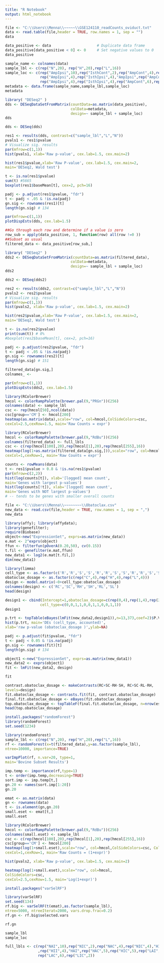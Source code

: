 ---
title: "R Notebook"
output: html_notebook
---

```{r}
file <- "C:\\Users\\Menna\\~~~~~\\GSE124110_readCounts_oviduct.txt"
data <- read.table(file,header = TRUE, row.names = 1, sep = "")
data
```

```{r}
data_positive <- data                     # Duplicate data frame
data_positive[data_positive < 0] <- 0     # Set negative values to 0
data_positive 
```

```{r}
sample_name <- colnames(data)
sample_lbl <- c(rep("N",20), rep("H",20),rep("L",16))
sample_loc <- c(rep("AmpIpsi",10),rep("IsthCont",2),rep("AmpCont",4),rep("IsthCont",4),"IsthIpsi",
                rep("AmpIpsi",4),rep("IsthIpsi",4),"AmpIpsi",rep("AmpCont",5),rep("IsthCont",5),
                rep("AmpIpsi",4),rep("IsthIpsi",4),rep("AmpCont",6),rep("IsthCont",2))
metadata <- data.frame(sample_name,sample_lbl,sample_loc)
metadata
```

```{r}
library( "DESeq2" )
dds <- DESeqDataSetFromMatrix(countData=as.matrix(data_positive), 
                              colData=metadata, 
                              design=~ sample_lbl + sample_loc)
dds
```

```{r}
dds <- DESeq(dds)
```

```{r}
res1 <- results(dds, contrast=c("sample_lbl","L","N"))
pvals1 <- res1$pvalue
# Visualize sig. results
par(mfrow=c(1,1))
hist(pvals1, xlab='Raw p-value', cex.lab=1.5, cex.main=2)
```

```{r}
hist(res1$pvalue,xlab='Raw P-value', cex.lab=1.5, cex.main=2,
main='DESeq2, Wald test')
```

```{r}
t <- is.na(res1$pvalue)
sum(t) #5665
boxplot(res1$baseMean[t], cex=2, pch=16)
```

```{r}
padj <- p.adjust(res1$pvalue, "fdr")
t <- padj < .05 & !is.na(padj)
gn.sig <- rownames(res1)[t]
length(gn.sig) # 134
```

```{r}
par(mfrow=c(1,1))
plotDispEsts(dds, cex.lab=1.5)
```

```{r}
##Go through each row and determine if a value is zero
row_sub = apply(data_positive, 1, function(row) all(row !=0 ))
##Subset as usual
filtered_data <- data_positive[row_sub,]
```

```{r}
library( "DESeq2" )
dds2 <- DESeqDataSetFromMatrix(countData=as.matrix(filtered_data), 
                              colData=metadata, 
                              design=~ sample_lbl + sample_loc)
dds2
```

```{r}
dds2 <- DESeq(dds2)
```

```{r}
res2 <- results(dds2, contrast=c("sample_lbl","L","N"))
pvals2 <- res2$pvalue
# Visualize sig. results
par(mfrow=c(1,1))
hist(pvals2, xlab='Raw p-value', cex.lab=1.5, cex.main=2)
```

```{r}
hist(res2$pvalue,xlab='Raw P-value', cex.lab=1.5, cex.main=2,
main='DESeq2, Wald test')
```

```{r}
t <- is.na(res2$pvalue)
print(sum(t)) # 0%
#boxplot(res2$baseMean[t], cex=2, pch=16)
```

```{r}
padj <- p.adjust(res2$pvalue, "fdr")
t <- padj < .05 & !is.na(padj)
gn.sig <- rownames(res2)[t]
length(gn.sig) # 151
```
```{r}
filtered_data[gn.sig,]
colnames_ <-
```


```{r}
par(mfrow=c(1,1))
plotDispEsts(dds2, cex.lab=1.5)
```
```{r}
library(RColorBrewer)
hmcol <- colorRampPalette(brewer.pal(9,"PRGn"))(256)
colnames(data) <- sample_lbl 
csc <- rep(hmcol[50],ncol(data))
csc[group=='CM'] <- hmcol[200]
heatmap(as.matrix(data),scale="row", col=hmcol,ColSideColors=csc,
cexCol=2.5,cexRow=1.5, main='Raw Counts = expr')
```

```{r}
library(RColorBrewer)
hmcol <- colorRampPalette(brewer.pal(9,"RdBu"))(256)
colnames(filtered_data) <- full_lbls 
csc <- c(rep(hmcol[100],20),rep(hmcol[1],20),rep(hmcol[255],16))
heatmap(log(1+as.matrix(filtered_data[gn.sig,])),scale="row", col=hmcol,ColSideColors=csc,Colv = NA,
cexCol=1,cexRow=1, main='Raw Counts = expr')
```

```{r}
counts <- rowMeans(data)
t <- res1$pvalue > 0.8 & !is.na(res1$pvalue)
par(mfrow=c(2,2))
hist(log(counts[t]), xlab='[logged] mean count', 
main='Genes with largest p-values')
hist(log(counts[!t]), xlab='[logged] mean count', 
main='Genes with NOT largest p-values')
# -- tends to be genes with smaller overall counts

```


```{r}
file <- "C:\\Users\\Menna\\~~~~~~~~\\Obatoclax.csv"
new_data <- read.csv(file,header = TRUE, row.names = 1, sep = ",")
new_data
```

```{r}
library(affy); library(affydata); 
library(genefilter);
require(Biobase)
object<-new("ExpressionSet", exprs=as.matrix(new_data))
e.mat <- 2^exprs(object)
ffun <- filterfun(pOverA(0.20,50), cv(0.15))
t.fil <- genefilter(e.mat,ffun)
new_data1 <- log2(e.mat[t.fil,])
dim(new_data1)
```

```{r}
library(limma)
cell_type <- as.factor(c('R','R','S','S','R','R','S','S','R','R','S','S'))
obatoclax_dosage <- as.factor(c(rep("C",4),rep("H",4),rep("L",4)))
design <- model.matrix(~0+cell_type:obatoclax_dosage)
colnames(design) <- c('RC','SC','RH','SH','RL','SL')
head(design)
```
```{r}
design1 <- cbind(Intercept=1,obatoclax_dosage=c(rep(0,4),rep(1,4),rep(2,4)),
                cell_type=c(0,0,1,1,0,0,1,1,0,0,1,1))
design1
```
```{r}
p.trt <- topTable(eBayes(lmFit(new_data2,design1)),n=13,373,coef=2)$P.Value
hist(p.trt, main='DEs (cell_type, accounted)',
xlab='raw p-value (obatoclax_dosage )',ylab=NA)
```
```{r}
padj <- p.adjust(fit$pvalue, "fdr")
t <- padj < 0.05 & !is.na(padj)
gn.sig <- rownames(fit)[t]
length(gn.sig) # 134
```


```{r}
object1 <-new("ExpressionSet", exprs=as.matrix(new_data1))
new_data2 <- exprs(object1)
fit <- lmFit(new_data2, design)
```

```{r}
fit
```

```{r}
contrast.obatoclax_dosage <- makeContrasts(RC+SC-RH-SH, RC+SC-RL-RH,
levels=design)
fit.obatoclax_dosage <- contrasts.fit(fit, contrast.obatoclax_dosage)
final.fit.obatoclax_dosage <- eBayes(fit.obatoclax_dosage)
top.obatoclax_dosage <- topTableF(final.fit.obatoclax_dosage, n=nrow(eset))
head(top.obatoclax_dosage)
```


```{r}
install.packages("randomForest")
library(randomForest)
set.seed(1234)
```

```{r}
library(randomForest)
sample_lbl <- c(rep("N",20), rep("H",20),rep("L",16))
rf <- randomForest(x=t(filtered_data),y=as.factor(sample_lbl),
ntree=10000, importance=TRUE)
```

```{r}
varImpPlot(rf, n.var=20, type=1,
main='Bovine Subset Results')
```

```{r}
imp.temp <- importance(rf,type=1)
t <- order(imp.temp,decreasing=TRUE)
sort.imp <- imp.temp[t,]
gn.20 <- names(sort.imp[1:20])
gn.20
```

```{r}
emat <- as.matrix(data)
gn <- rownames(data)
t <- is.element(gn,gn.20)
small.eset <- emat[t,]
small.eset
```


```{r}
library(RColorBrewer)
hmcol <- colorRampPalette(brewer.pal(9,"RdBu"))(256)
colnames(small.eset) <- sample_lbl 
csc <- c(rep(hmcol[100],20),rep(hmcol[1],20),rep(hmcol[255],16))
csc[group=='CM'] <- hmcol[200]
heatmap(log(1+small.eset),scale="row", col=hmcol,ColSideColors=csc, Colv = NA,
cexCol=1,cexRow=1, main='Raw Counts = (1+expr)')
```
```{r}
hist(pvals2, xlab='Raw p-value', cex.lab=1.5, cex.main=2)
```


```{r}
heatmap(log(1+small.eset),scale="row", col=hmcol,
ColSideColors=csc,
cexCol=2.5,cexRow=1.5, main='Log(1+expr)')
```

```{r}
install.packages("varSelRF")
```


```{r}
library(varSelRF)
set.seed(134)
rf.big <- varSelRF(t(emat),as.factor(sample_lbl),
ntree=5000, ntreeIterat=2000, vars.drop.frac=0.2) 
rf.gn <- rf.big$selected.vars
```

```{r}
rf.gn
```

```{r}
sample_lbl
sample_loc
```
```{r}
full_lbls <- c(rep("NAI",10),rep("NIC",2),rep("NAC",4),rep("NIC",4),"HII",rep("HAI",4)
               ,rep("HII",4),"HAI",rep("HAC",5),rep("HIC",5),rep("LAI",4),rep("LII",4),
               rep("LAC",6),rep("LIC",2))
```





